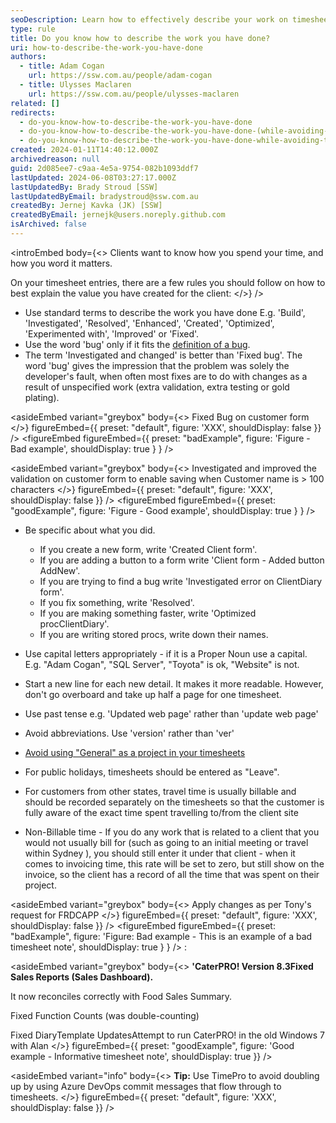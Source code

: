 ```yaml
---
seoDescription: Learn how to effectively describe your work on timesheets, including using standard terms, avoiding ambiguity, and providing specific details.
type: rule
title: Do you know how to describe the work you have done?
uri: how-to-describe-the-work-you-have-done
authors:
  - title: Adam Cogan
    url: https://ssw.com.au/people/adam-cogan
  - title: Ulysses Maclaren
    url: https://ssw.com.au/people/ulysses-maclaren
related: []
redirects:
  - do-you-know-how-to-describe-the-work-you-have-done
  - do-you-know-how-to-describe-the-work-you-have-done-(while-avoiding-the-word-bug)
  - do-you-know-how-to-describe-the-work-you-have-done-while-avoiding-the-word-bug
created: 2024-01-11T14:40:12.000Z
archivedreason: null
guid: 2d085ee7-c9aa-4e5a-9754-082b1093ddf7
lastUpdated: 2024-06-08T03:27:17.000Z
lastUpdatedBy: Brady Stroud [SSW]
lastUpdatedByEmail: bradystroud@ssw.com.au
createdBy: Jernej Kavka (JK) [SSW]
createdByEmail: jernejk@users.noreply.github.com
isArchived: false
---
```


<introEmbed
  body={<>
Clients want to know how you spend your time, and how you word it matters.

On your timesheet entries, there are a few rules you should follow on how to best explain the value you have created for the client:
  </>}
/>
- Use standard terms to describe the work you have done
  E.g. 'Build', 'Investigated', 'Resolved', 'Enhanced', 'Created', 'Optimized', 'Experimented with', 'Improved' or 'Fixed'.
- Use the word 'bug' only if it fits the [definition of a bug](/management-is-your-client-clear-on-the-definition-of-a-bug).
- The term 'Investigated and changed' is better than 'Fixed bug'.
  The word 'bug' gives the impression that the problem was solely the developer's fault, when often most fixes are to do with changes as a result of unspecified work (extra validation, extra testing or gold plating).

<asideEmbed
  variant="greybox"
  body={<>
    Fixed Bug on customer form
  </>}
  figureEmbed={{
    preset: "default",
    figure: 'XXX',
    shouldDisplay: false
  }}
/>
<figureEmbed figureEmbed={{
  preset: "badExample",
  figure: 'Figure - Bad example',
  shouldDisplay: true
} } />


<asideEmbed
  variant="greybox"
  body={<>
    Investigated and improved the validation on customer form to enable saving when Customer name is \> 100 characters
  </>}
  figureEmbed={{
    preset: "default",
    figure: 'XXX',
    shouldDisplay: false
  }}
/>
<figureEmbed figureEmbed={{
  preset: "goodExample",
  figure: 'Figure - Good example',
  shouldDisplay: true
} } />


- Be specific about what you did.

  - If you create a new form, write 'Created Client form'.
  - If you are adding a button to a form write 'Client form - Added button AddNew'.
  - If you are trying to find a bug write 'Investigated error on ClientDiary form'.
  - If you fix something, write 'Resolved'.
  - If you are making something faster, write 'Optimized procClientDiary'.
  - If you are writing stored procs, write down their names.

- Use capital letters appropriately - if it is a Proper Noun use a capital.\
  E.g. "Adam Cogan", "SQL Server", "Toyota" is ok, "Website" is not.
- Start a new line for each new detail. It makes it more readable. However, don't go overboard and take up half a page for one timesheet.
- Use past tense e.g. 'Updated web page' rather than 'update web page'
- Avoid abbreviations. Use 'version' rather than 'ver'
- [Avoid using "General" as a project in your timesheets](/do-not-use-general-in-your-timesheets)
- For public holidays, timesheets should be entered as "Leave".
- For customers from other states, travel time is usually billable and should be recorded separately on the timesheets so that the customer is fully aware of the exact time spent travelling to/from the client site
- Non-Billable time - If you do any work that is related to a client that you would not usually bill for (such as going to an initial meeting or travel within Sydney ), you should still enter it under that client - when it comes to invoicing time, this rate will be set to zero, but still show on the invoice, so the client has a record of all the time that was spent on their project.

<asideEmbed
  variant="greybox"
  body={<>
    Apply changes as per Tony's request for FRDCAPP
  </>}
  figureEmbed={{
    preset: "default",
    figure: 'XXX',
    shouldDisplay: false
  }}
/>
<figureEmbed figureEmbed={{
  preset: "badExample",
  figure: 'Figure: Bad example - This is an example of a bad timesheet note',
  shouldDisplay: true
} } />
:

<asideEmbed
  variant="greybox"
  body={<>
    **'CaterPRO! Version 8.3Fixed Sales Reports (Sales Dashboard).**

It now reconciles correctly with Food Sales Summary.

Fixed Function Counts (was double-counting)

Fixed DiaryTemplate UpdatesAttempt to run CaterPRO! in the old Windows 7 with Alan
  </>}
  figureEmbed={{
    preset: "goodExample",
    figure: 'Good example - Informative timesheet note',
    shouldDisplay: true
  }}
/>

<asideEmbed
  variant="info"
  body={<>
    **Tip:** Use TimePro to avoid doubling up by using Azure DevOps commit messages that flow through to timesheets.
  </>}
  figureEmbed={{
    preset: "default",
    figure: 'XXX',
    shouldDisplay: false
  }}
/>
